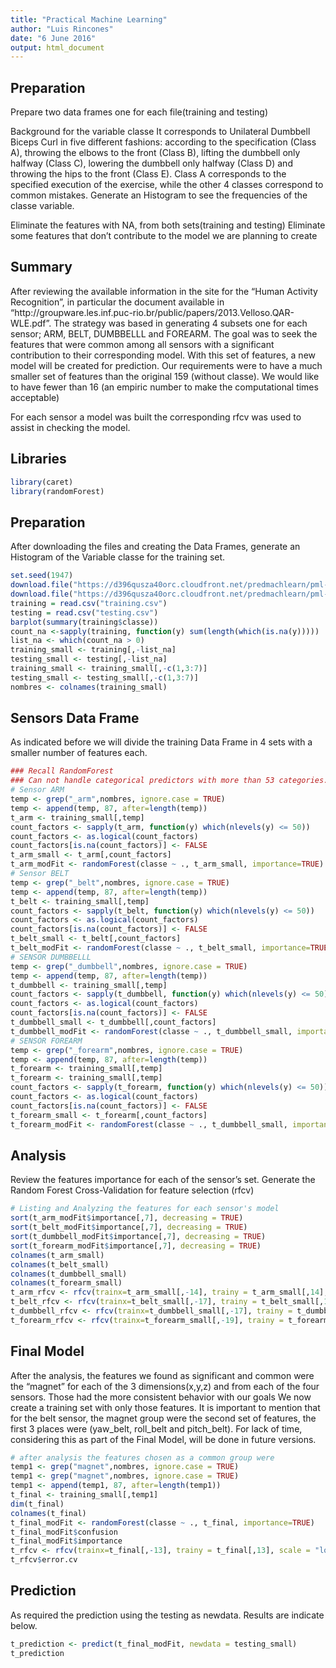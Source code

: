 ```yaml
---
title: "Practical Machine Learning"
author: "Luis Rincones"
date: "6 June 2016"
output: html_document
---
```

## Preparation  
Prepare two data frames one for each file(training and testing)

Background for the variable classe
It corresponds to Unilateral Dumbbell Biceps Curl in five different fashions: according to the specification (Class A), throwing the elbows to the front (Class B), lifting the dumbbell only halfway (Class C), lowering the dumbbell only halfway (Class D) and throwing the hips to the front (Class E). Class A corresponds to the specified execution of the exercise, while the other 4 classes correspond to common mistakes. 
Generate an Histogram to see the frequencies of the classe variable.

Eliminate the features with NA, from both sets(training and testing)
Eliminate some features that don't contribute to the model we are planning to create

## Summary
After reviewing the available information in the site for the "Human Activity Recognition", in particular the document available in
"http://groupware.les.inf.puc-rio.br/public/papers/2013.Velloso.QAR-WLE.pdf".
The strategy was based in generating 4 subsets one for each sensor;
ARM, BELT, DUMBBELLL and FOREARM.
The goal was to seek the features that were common among all sensors with a significant contribution to their corresponding model. With this set of features, a new model will be created for prediction. Our requirements were to have a much smaller set of features than the original 159 (without classe). We would like to have fewer than 16 (an empiric number to make the computational times acceptable) 

For each sensor a model was built the corresponding rfcv was used to assist in checking the model.

## Libraries
```r
library(caret)
library(randomForest)
```

## Preparation
After downloading the files and creating the Data Frames, generate an Histogram of the Variable classe for the training set.
```r
set.seed(1947)
download.file("https://d396qusza40orc.cloudfront.net/predmachlearn/pml-training.csv", "training.csv")
download.file("https://d396qusza40orc.cloudfront.net/predmachlearn/pml-testing.csv", "testing.csv")
training = read.csv("training.csv")
testing = read.csv("testing.csv")
barplot(summary(training$classe))
count_na <-sapply(training, function(y) sum(length(which(is.na(y)))))
list_na <- which(count_na > 0) 
training_small <- training[,-list_na] 
testing_small <- testing[,-list_na]
training_small <- training_small[,-c(1,3:7)]
testing_small <- testing_small[,-c(1,3:7)]
nombres <- colnames(training_small)
```
## Sensors Data Frame
As indicated before we will divide the training Data Frame in  4 sets with a smaller number of features each.
```r
### Recall RandomForest 
### Can not handle categorical predictors with more than 53 categories.
# Sensor ARM
temp <- grep("_arm",nombres, ignore.case = TRUE)
temp <- append(temp, 87, after=length(temp))
t_arm <- training_small[,temp]
count_factors <- sapply(t_arm, function(y) which(nlevels(y) <= 50))
count_factors <- as.logical(count_factors)
count_factors[is.na(count_factors)] <- FALSE
t_arm_small <- t_arm[,count_factors] 
t_arm_modFit <- randomForest(classe ~ ., t_arm_small, importance=TRUE)
# Sensor BELT
temp <- grep("_belt",nombres, ignore.case = TRUE)
temp <- append(temp, 87, after=length(temp))
t_belt <- training_small[,temp]
count_factors <- sapply(t_belt, function(y) which(nlevels(y) <= 50))
count_factors <- as.logical(count_factors)
count_factors[is.na(count_factors)] <- FALSE
t_belt_small <- t_belt[,count_factors] 
t_belt_modFit <- randomForest(classe ~ ., t_belt_small, importance=TRUE)
# SENSOR DUMBBELLL
temp <- grep("_dumbbell",nombres, ignore.case = TRUE)
temp <- append(temp, 87, after=length(temp))
t_dumbbell <- training_small[,temp]
count_factors <- sapply(t_dumbbell, function(y) which(nlevels(y) <= 50))
count_factors <- as.logical(count_factors)
count_factors[is.na(count_factors)] <- FALSE
t_dumbbell_small <- t_dumbbell[,count_factors] 
t_dumbbell_modFit <- randomForest(classe ~ ., t_dumbbell_small, importance=TRUE)
# SENSOR FOREARM
temp <- grep("_forearm",nombres, ignore.case = TRUE)
temp <- append(temp, 87, after=length(temp))
t_forearm <- training_small[,temp]
t_forearm <- training_small[,temp]
count_factors <- sapply(t_forearm, function(y) which(nlevels(y) <= 50))
count_factors <- as.logical(count_factors)
count_factors[is.na(count_factors)] <- FALSE
t_forearm_small <- t_forearm[,count_factors] 
t_forearm_modFit <- randomForest(classe ~ ., t_dumbbell_small, importance=TRUE)

```
## Analysis
Review the features importance for each of the sensor's set.
Generate the Random Forest Cross-Validation for feature selection (rfcv)
```r
# Listing and Analyzing the features for each sensor's model
sort(t_arm_modFit$importance[,7], decreasing = TRUE)
sort(t_belt_modFit$importance[,7], decreasing = TRUE)
sort(t_dumbbell_modFit$importance[,7], decreasing = TRUE)
sort(t_forearm_modFit$importance[,7], decreasing = TRUE)
colnames(t_arm_small)
colnames(t_belt_small)
colnames(t_dumbbell_small)
colnames(t_forearm_small)
t_arm_rfcv <- rfcv(trainx=t_arm_small[,-14], trainy = t_arm_small[,14], scale = "log", step=0.5)
t_belt_rfcv <- rfcv(trainx=t_belt_small[,-17], trainy = t_belt_small[,17], scale = "log", step=0.5)
t_dumbbell_rfcv <- rfcv(trainx=t_dumbbell_small[,-17], trainy = t_dumbbell_small[,17], scale = "log", step=0.5)
t_forearm_rfcv <- rfcv(trainx=t_forearm_small[,-19], trainy = t_forearm_small[,19], scale = "log", step=0.5)
```
## Final Model
After the analysis, the features we found as significant and common were the "magnet" for each of the 3 dimensions(x,y,z) and from each of the four sensors. Those had the more consistent behavior with our goals
We now create a training set with only those features. 
It is important to mention that for the belt sensor, the magnet group were the second set of features, the first 3 places were (yaw_belt, roll_belt and pitch_belt). 
For lack of time, considering this as part of the Final Model, will be done in future versions.
```r
# after analysis the features chosen as a common group were
temp1 <- grep("magnet",nombres, ignore.case = TRUE)
temp1 <- grep("magnet",nombres, ignore.case = TRUE)
temp1 <- append(temp1, 87, after=length(temp1))
t_final <- training_small[,temp1]
dim(t_final)
colnames(t_final)
t_final_modFit <- randomForest(classe ~ ., t_final, importance=TRUE)
t_final_modFit$confusion
t_final_modFit$importance
t_rfcv <- rfcv(trainx=t_final[,-13], trainy = t_final[,13], scale = "log", step=0.7)
t_rfcv$error.cv
```
## Prediction
As required the prediction using the testing as newdata.
Results are indicate below.
```r
t_prediction <- predict(t_final_modFit, newdata = testing_small)
t_prediction
```

